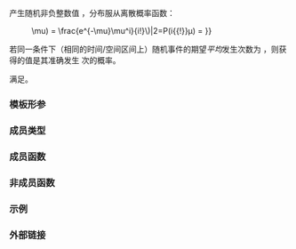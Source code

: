 {{cpp/title|poisson_distribution}}
{{cpp/numeric/random/poisson_distribution/navbar}}
{{ddcl|header=random|since=c++11|1=
template&lt; class IntType = int &gt;
class poisson_distribution;
}}

产生随机非负整数值 {{math|i}}，分布服从离散概率函数：

:{{mathjax-or|1=\(P(i {{!}} \mu) = \frac{e^{-\mu}\mu^i}{i!}\)|2=P(i{{!}}μ) = {{mfrac|e{{su|p=-μ}}·μ{{su|p=i}}|i!}}}}

若同一条件下（相同的时间/空间区间上）随机事件的期望''平均''发生次数为 {{math|μ}}，则获得的值是其准确发生 {{math|i}} 次的概率。

{{tt|std::poisson_distribution}} 满足{{named req|RandomNumberDistribution}}。

===模板形参===
{{par begin}}
{{cpp/numeric/random/param_list|IntType}}
{{par end}}

===成员类型===
{{dsc begin}}
{{dsc hitem|成员类型|定义}}
{{dsc|{{tt|result_type}} {{mark c++11}}|{{tt|IntType}}}}
{{cpp/numeric/random/param_type}}
{{dsc end}}

===成员函数===
{{dsc begin}}
{{dsc inc|cpp/numeric/random/distribution/dsc constructor|poisson_distribution}}
{{dsc inc|cpp/numeric/random/distribution/dsc reset|poisson_distribution}}

{{dsc h2|生成}}
{{dsc inc|cpp/numeric/random/distribution/dsc operator()|poisson_distribution}}

{{dsc h2|特征}}
{{dsc inc|cpp/numeric/random/poisson_distribution/dsc mean}}
{{dsc inc|cpp/numeric/random/distribution/dsc param|poisson_distribution}}
{{dsc inc|cpp/numeric/random/distribution/dsc min|poisson_distribution}}
{{dsc inc|cpp/numeric/random/distribution/dsc max|poisson_distribution}}
{{dsc end}}

===非成员函数===
{{dsc begin}}
{{dsc inc|cpp/numeric/random/distribution/dsc operator_cmp|poisson_distribution}}
{{dsc inc|cpp/numeric/random/distribution/dsc operator_ltltgtgt|poisson_distribution}}
{{dsc end}}

===示例===
{{example
|code=
#include &lt;iomanip&gt;
#include &lt;iostream&gt;
#include &lt;map&gt;
#include &lt;random&gt;
#include &lt;string&gt;

int main()
{
    std::random_device rd;
    std::mt19937 gen(rd());

    // 若平均一分钟出现 4 次事件
    // 则在一分钟内出现 n 次的频率如何？
    std::poisson_distribution&lt;&gt; d(4);

    std::map&lt;int, int&gt; hist;
    for (int n = 0; n != 10000; ++n)
        ++hist[d(gen)];

    for (auto [x, y] : hist)
        std::cout &lt;&lt; std::hex &lt;&lt; x &lt;&lt; ' '
                  &lt;&lt; std::string(y / 100, '*') &lt;&lt; '\n';
}
|p=true
|output=
0 *
1 *******
2 **************
3 *******************
4 *******************
5 ***************
6 **********
7 *****
8 **
9 *
a
b
c
d
}}

===外部链接===
{{eli|[https://mathworld.wolfram.com/PoissonDistribution.html Weisstein, Eric W. “泊松分布。”] 来自 MathWorld &amp;mdash; A Wolfram Web Resource。}}

{{langlinks|de|en|es|fr|it|ja|pt|ru}}